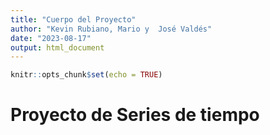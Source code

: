 ```yaml
---
title: "Cuerpo del Proyecto"
author: "Kevin Rubiano, Mario y  José Valdés"
date: "2023-08-17"
output: html_document
---
```


```r
knitr::opts_chunk$set(echo = TRUE)
```

# Proyecto de Series de tiempo
